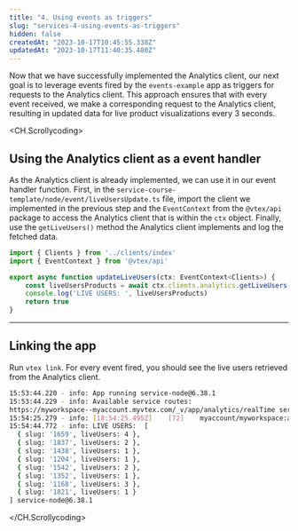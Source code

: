 ```yaml
---
title: "4. Using events as triggers"
slug: "services-4-using-events-as-triggers"
hidden: false
createdAt: "2023-10-17T10:45:55.338Z"
updatedAt: "2023-10-17T11:40:35.480Z"
---
```


Now that we have successfully implemented the Analytics client, our next goal is to leverage events fired by the `events-example` app as triggers for requests to the Analytics client. This approach ensures that with every event received, we make a corresponding request to the Analytics client, resulting in updated data for live product visualizations every 3 seconds.

<CH.Scrollycoding>

## Using the Analytics client as a event handler

As the Analytics client is already implemented, we can use it in our event handler function. First, in the `service-course-template/node/event/liveUsersUpdate.ts` file, import the client we implemented in the previous step and the `EventContext` from the `@vtex/api` package to access the Analytics client that is within the `ctx` object. Finally, use the `getLiveUsers()` method the Analytics client implements and log the fetched data.

```ts service-course-template/node/event/liveUsersUpdate.ts
import { Clients } from '../clients/index'
import { EventContext } from '@vtex/api'

export async function updateLiveUsers(ctx: EventContext<Clients>) {
    const liveUsersProducts = await ctx.clients.analytics.getLiveUsers()
    console.log('LIVE USERS: ', liveUsersProducts)
    return true
}
```

---

## Linking the app

Run `vtex link`. For every event fired, you should see the live users retrieved from the Analytics client.

```sh Terminal
15:53:44.220 - info: App running service-node@6.38.1  
15:53:44.229 - info: Available service routes:
https://myworkspace--myaccount.myvtex.com/_v/app/analytics/realTime service-node@6.38.1  
15:54:25.279 - info: [18:54:25.495Z]	[72]	myaccount/myworkspace:analytics	200	GET	/_v/app/analytics/realTime	793 ms service-node@6.38.1  
15:54:44.772 - info: LIVE USERS:  [
  { slug: '1659', liveUsers: 4 },
  { slug: '1837', liveUsers: 2 },
  { slug: '1438', liveUsers: 1 },
  { slug: '1204', liveUsers: 1 },
  { slug: '1542', liveUsers: 2 },
  { slug: '1352', liveUsers: 1 },
  { slug: '1168', liveUsers: 3 },
  { slug: '1821', liveUsers: 1 }
] service-node@6.38.1  
```

</CH.Scrollycoding>
